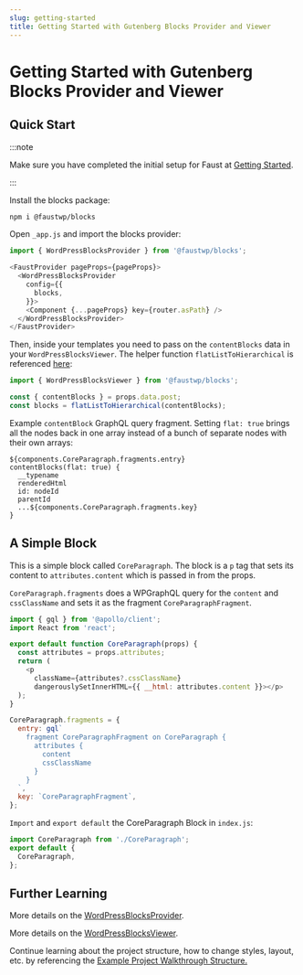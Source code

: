 ```yaml
---
slug: getting-started
title: Getting Started with Gutenberg Blocks Provider and Viewer
---
```


# Getting Started with Gutenberg Blocks Provider and Viewer

## Quick Start

:::note

Make sure you have completed the initial setup for Faust at [Getting Started](/docs/getting-started).

:::

Install the blocks package:

```bash
npm i @faustwp/blocks
```

Open ``_app.js`` and import the blocks provider:

```js
import { WordPressBlocksProvider } from '@faustwp/blocks';

<FaustProvider pageProps={pageProps}>
  <WordPressBlocksProvider
    config={{
      blocks,
    }}>
    <Component {...pageProps} key={router.asPath} />
  </WordPressBlocksProvider>
</FaustProvider>
```

Then, inside your templates you need to pass on the ``contentBlocks`` data in your ``WordPressBlocksViewer``. The helper function ``flatListToHierarchical`` is referenced [here](www.wpgraphql.com/docs/menus/#hierarchical-data):

```js
import { WordPressBlocksViewer } from '@faustwp/blocks';

const { contentBlocks } = props.data.post;
const blocks = flatListToHierarchical(contentBlocks);
```

Example ``contentBlock`` GraphQL query fragment. Setting ``flat: true`` brings all the nodes back in one array instead of a bunch of separate nodes with their own arrays:
```
${components.CoreParagraph.fragments.entry}
contentBlocks(flat: true) {
  __typename
  renderedHtml
  id: nodeId
  parentId
  ...${components.CoreParagraph.fragments.key}
}
```

## A Simple Block
This is a simple block called ``CoreParagraph``. The block is a ``p`` tag that sets its content to ``attributes.content`` which is passed in from the props.

``CoreParagraph.fragments`` does a WPGraphQL query for the ``content`` and ``cssClassName`` and sets it as the fragment ``CoreParagraphFragment``.

```js
import { gql } from '@apollo/client';
import React from 'react';

export default function CoreParagraph(props) {
  const attributes = props.attributes;
  return (
    <p
      className={attributes?.cssClassName}
      dangerouslySetInnerHTML={{ __html: attributes.content }}></p>
  );
}

CoreParagraph.fragments = {
  entry: gql`
    fragment CoreParagraphFragment on CoreParagraph {
      attributes {
        content
        cssClassName
      }
    }
  `,
  key: `CoreParagraphFragment`,
};
```

``Import`` and ``export default`` the CoreParagraph Block in ``index.js``:
```js
import CoreParagraph from './CoreParagraph';
export default {
  CoreParagraph,
};
```

## Further Learning

More details on the [WordPressBlocksProvider](/docs/reference/WordPressBlockProvider).

More details on the [WordPressBlocksViewer](/docs/reference/WordPressBlockViewer).

Continue learning about the project structure, how to change styles, layout, etc. by referencing the [Example Project Walkthrough Structure.](/docs/next/guides/project-walkthrough)
